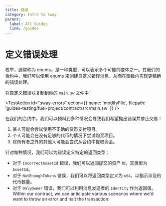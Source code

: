 ```yaml
---
title: 错误
category: Intro to Sway
parent:
  label: All Guides
  link: /guides
---
```


# 定义错误处理

枚举，通常称为 enums，是一种类型，可以表示多个可能的变体之一。在我们的合约中，我们可以使用 enums 来创建自定义错误消息，从而在函数内实现更精确的错误处理。

将自定义错误块复制到你的 `main.sw` 文件中：

<TestAction
id="sway-errors"
action={{
  name: 'modifyFile',
  filepath: 'guides-testing/fuel-project/contract/src/main.sw'
}}
/>

<CodeImport
  file="../../examples/intro-to-sway/contract/src/main.sw"
  comment="error_handling"
  commentType="//"
  lang="sway"
/>

在我们的合约中，我们可以预料到多种情况会导致我们希望抛出错误并停止交易：

1. 某人可能会尝试使用不正确的货币支付项目。
2. 个人可能会在没有足够的代币的情况下尝试购买项目。
3. 除所有者之外的其他人可能会尝试从合约中提取资金。

针对每种情况，我们可以为错误定义特定的返回类型：

- 对于 `IncorrectAssetId` 错误，我们可以返回提交的资产 id，其类型为 `AssetId`。
- 对于 `NotEnoughTokens` 错误，我们可以将返回类型定义为 `u64`，以指示涉及的代币数量。
- 对于 `OnlyOwner` 错误，我们可以利用消息发送者的 `Identity` 作为返回值。
Within our contract, we can anticipate various scenarios where we'd want to throw an error and halt the transaction: